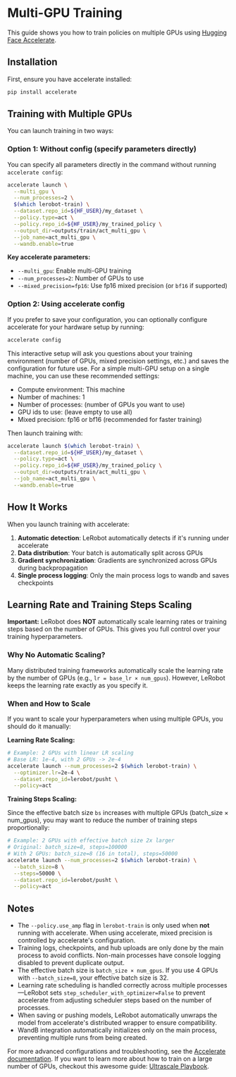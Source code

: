 # Multi-GPU Training

This guide shows you how to train policies on multiple GPUs using [Hugging Face Accelerate](https://huggingface.co/docs/accelerate).

## Installation

First, ensure you have accelerate installed:

```bash
pip install accelerate
```

## Training with Multiple GPUs

You can launch training in two ways:

### Option 1: Without config (specify parameters directly)

You can specify all parameters directly in the command without running `accelerate config`:

```bash
accelerate launch \
  --multi_gpu \
  --num_processes=2 \
  $(which lerobot-train) \
  --dataset.repo_id=${HF_USER}/my_dataset \
  --policy.type=act \
  --policy.repo_id=${HF_USER}/my_trained_policy \
  --output_dir=outputs/train/act_multi_gpu \
  --job_name=act_multi_gpu \
  --wandb.enable=true
```

**Key accelerate parameters:**

- `--multi_gpu`: Enable multi-GPU training
- `--num_processes=2`: Number of GPUs to use
- `--mixed_precision=fp16`: Use fp16 mixed precision (or `bf16` if supported)

### Option 2: Using accelerate config

If you prefer to save your configuration, you can optionally configure accelerate for your hardware setup by running:

```bash
accelerate config
```

This interactive setup will ask you questions about your training environment (number of GPUs, mixed precision settings, etc.) and saves the configuration for future use. For a simple multi-GPU setup on a single machine, you can use these recommended settings:

- Compute environment: This machine
- Number of machines: 1
- Number of processes: (number of GPUs you want to use)
- GPU ids to use: (leave empty to use all)
- Mixed precision: fp16 or bf16 (recommended for faster training)

Then launch training with:

```bash
accelerate launch $(which lerobot-train) \
  --dataset.repo_id=${HF_USER}/my_dataset \
  --policy.type=act \
  --policy.repo_id=${HF_USER}/my_trained_policy \
  --output_dir=outputs/train/act_multi_gpu \
  --job_name=act_multi_gpu \
  --wandb.enable=true
```

## How It Works

When you launch training with accelerate:

1. **Automatic detection**: LeRobot automatically detects if it's running under accelerate
2. **Data distribution**: Your batch is automatically split across GPUs
3. **Gradient synchronization**: Gradients are synchronized across GPUs during backpropagation
4. **Single process logging**: Only the main process logs to wandb and saves checkpoints

## Learning Rate and Training Steps Scaling

**Important:** LeRobot does **NOT** automatically scale learning rates or training steps based on the number of GPUs. This gives you full control over your training hyperparameters.

### Why No Automatic Scaling?

Many distributed training frameworks automatically scale the learning rate by the number of GPUs (e.g., `lr = base_lr × num_gpus`). 
However, LeRobot keeps the learning rate exactly as you specify it.

### When and How to Scale

If you want to scale your hyperparameters when using multiple GPUs, you should do it manually:

**Learning Rate Scaling:**

```bash
# Example: 2 GPUs with linear LR scaling
# Base LR: 1e-4, with 2 GPUs -> 2e-4
accelerate launch --num_processes=2 $(which lerobot-train) \
  --optimizer.lr=2e-4 \
  --dataset.repo_id=lerobot/pusht \
  --policy=act
```

**Training Steps Scaling:**

Since the effective batch size `bs` increases with multiple GPUs (batch_size × num_gpus), you may want to reduce the number of training steps proportionally:

```bash
# Example: 2 GPUs with effective batch size 2x larger
# Original: batch_size=8, steps=100000  
# With 2 GPUs: batch_size=8 (16 in total), steps=50000 
accelerate launch --num_processes=2 $(which lerobot-train) \
  --batch_size=8 \
  --steps=50000 \
  --dataset.repo_id=lerobot/pusht \
  --policy=act
```

## Notes

- The `--policy.use_amp` flag in `lerobot-train` is only used when **not** running with accelerate. When using accelerate, mixed precision is controlled by accelerate's configuration.
- Training logs, checkpoints, and hub uploads are only done by the main process to avoid conflicts. Non-main processes have console logging disabled to prevent duplicate output.
- The effective batch size is `batch_size × num_gpus`. If you use 4 GPUs with `--batch_size=8`, your effective batch size is 32.
- Learning rate scheduling is handled correctly across multiple processes—LeRobot sets `step_scheduler_with_optimizer=False` to prevent accelerate from adjusting scheduler steps based on the number of processes.
- When saving or pushing models, LeRobot automatically unwraps the model from accelerate's distributed wrapper to ensure compatibility.
- WandB integration automatically initializes only on the main process, preventing multiple runs from being created.

For more advanced configurations and troubleshooting, see the [Accelerate documentation](https://huggingface.co/docs/accelerate). If you want to learn more about how to train on a large number of GPUs, checkout this awesome guide: [Ultrascale Playbook](https://huggingface.co/spaces/nanotron/ultrascale-playbook).
